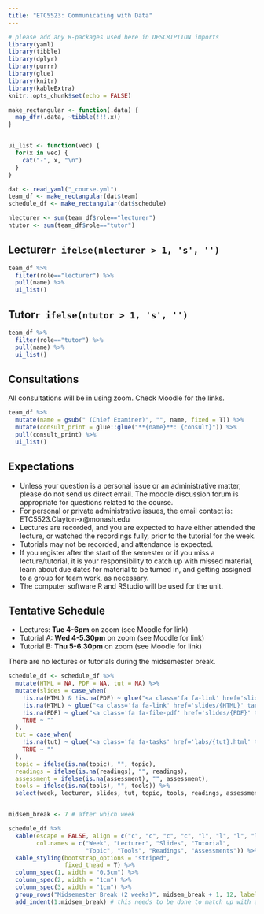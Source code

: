 ```yaml
---
title: "ETC5523: Communicating with Data"
---
```


```r
# please add any R-packages used here in DESCRIPTION imports
library(yaml)
library(tibble)
library(dplyr)
library(purrr)
library(glue)
library(knitr)
library(kableExtra)
knitr::opts_chunk$set(echo = FALSE)
```

```r
make_rectangular <- function(.data) {
  map_dfr(.data, ~tibble(!!!.x))
}


ui_list <- function(vec) {
  for(x in vec) {
    cat("-", x, "\n")
  }
}

```


```r

dat <- read_yaml("_course.yml")
team_df <- make_rectangular(dat$team)
schedule_df <- make_rectangular(dat$schedule)

nlecturer <- sum(team_df$role=="lecturer")
ntutor <- sum(team_df$role=="tutor")
```


## Lecturer`r ifelse(nlecturer > 1, 's', '')`

```r
team_df %>% 
  filter(role=="lecturer") %>% 
  pull(name) %>% 
  ui_list()
```

## Tutor`r ifelse(ntutor > 1, 's', '')`

```r
team_df %>% 
  filter(role=="tutor") %>% 
  pull(name) %>% 
  ui_list()
```

## Consultations

All consultations will be in using zoom. Check Moodle for the links.

```r
team_df %>% 
  mutate(name = gsub(" (Chief Examiner)", "", name, fixed = T)) %>% 
  mutate(consult_print = glue::glue("**{name}**: {consult}")) %>% 
  pull(consult_print) %>% 
  ui_list()
```

## Expectations

* Unless your question is a personal issue or an administrative matter, please do not send us direct email. The moodle discussion forum is appropriate for questions related to the course.
* For personal or private administrative issues, the email contact is: ETC5523.Clayton-x@monash.edu
* Lectures are recorded, and you are expected to have either attended the lecture, or watched the recordings fully, prior to the tutorial for the week.
* Tutorials may not be recorded, and attendance is expected.
* If you register after the start of the semester or if you miss a lecture/tutorial, it is your responsibility to catch up with missed material, learn about due dates for material to be turned in, and getting assigned to a group for team work, as necessary.
* The computer software R and RStudio will be used for the unit.

## Tentative Schedule

* Lectures: **Tue 4-6pm** on zoom (see Moodle for link)
* Tutorial A: **Wed 4-5.30pm** on zoom (see Moodle for link)
* Tutorial B: **Thu 5-6.30pm** on zoom (see Moodle for link)

There are no lectures or tutorials during the midsemester break.

```r
schedule_df <- schedule_df %>% 
  mutate(HTML = NA, PDF = NA, tut = NA) %>% 
  mutate(slides = case_when(
    !is.na(HTML) & !is.na(PDF) ~ glue("<a class='fa fa-link' href='slides/{HTML}' target='_blank'></a> <a class='fa fa-file-pdf' href='slides/{PDF}' target='_blank'></a>"),
    !is.na(HTML) ~ glue("<a class='fa fa-link' href='slides/{HTML}' target='_blank'></a>"),
    !is.na(PDF) ~ glue("<a class='fa fa-file-pdf' href='slides/{PDF}' target='_blank'></a>"),
    TRUE ~ ""
  ),
  tut = case_when(
    !is.na(tut) ~ glue("<a class='fa fa-tasks' href='labs/{tut}.html' target='_blank'></a> <a class='fa fa-wrench' href='labs/{tut}.Rmd' target='_blank'></a> <a class='fa fa-lightbulb' href='labs/{tut}sol.html' target='_blank'></a> <a class='fa fa-laptop' href='labs/{tut}sol.Rmd' target='_blank'></a>"),
    TRUE ~ ""
  ),
  topic = ifelse(is.na(topic), "", topic),
  readings = ifelse(is.na(readings), "", readings),
  assessment = ifelse(is.na(assessment), "", assessment),
  tools = ifelse(is.na(tools), "", tools)) %>% 
  select(week, lecturer, slides, tut, topic, tools, readings, assessment)


midsem_break <- 7 # after which week

schedule_df %>% 
  kable(escape = FALSE, align = c("c", "c", "c", "c", "l", "l", "l", "l"),
        col.names = c("Week", "Lecturer", "Slides", "Tutorial", 
                      "Topic", "Tools", "Readings", "Assessments")) %>% 
  kable_styling(bootstrap_options = "striped",
                fixed_thead = T) %>% 
  column_spec(1, width = "0.5cm") %>% 
  column_spec(2, width = "1cm") %>% 
  column_spec(3, width = "1cm") %>% 
  group_rows("Midsemester Break (2 weeks)", midsem_break + 1, 12, label_row_css = "background-color: #d9e1e8;") %>% 
  add_indent(1:midsem_break) # this needs to be done to match up with above
```
